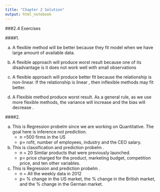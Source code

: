 ```yaml
---
title: "Chapter 2 Solution"
output: html_notebook
---
```



###2.4 Exercises

####1.

(a) A flexible method will be better because they fit model when we have large amount of available data. 

(b) A flexible approach will produce worst result because one of its disadvantage is it does not work well with small observations

(c) A flexible approach will produce better fit because the relationship is non-linear. If the relationship is linear , then inflexible methods may fit better.

(d) A Flexible method produce worst result. As a general rule, as we use more flexible methods, the variance will increase and the bias will decrease .


####2.

(a) This is Regression probelm since we are working on Quantitative. The goal here is inference not prediction.
    * n =500 firms in the US  
    * p= rofit, number of employees, industry and the CEO    salary.

(b) This is classification and prediction probelm .
    * n = 20 Similar products that were previously launched.  
    * p= price charged for the product, marketing budget, competition price, and ten other variables.


(c) This is Regression and prediction probelm .
    * n = All the weekly data in 2012 
    * p= % change in the US market, the % change in the British market, and the % change in the German market.
